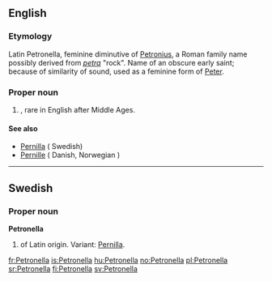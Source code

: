 ==English==

===Etymology===
Latin Petronella, feminine diminutive of [[Petronius]], a Roman family name possibly derived from ''[[petra]]'' "rock". Name of an obscure early saint; because of similarity of sound, used as a feminine form of [[Peter]].

===Proper noun===
{{en-proper noun}}

# {{given name|female|from=Latin}}, rare in English after Middle Ages.

====See also====
* [[Pernilla]] ( Swedish)
* [[Pernille]]  ( Danish, Norwegian )

----

==Swedish==

===Proper noun===
'''Petronella'''

# {{given name|female|lang=sv}} of Latin origin. Variant: [[Pernilla]].

[[fr:Petronella]]
[[is:Petronella]]
[[hu:Petronella]]
[[no:Petronella]]
[[pl:Petronella]]
[[sr:Petronella]]
[[fi:Petronella]]
[[sv:Petronella]]